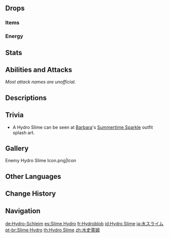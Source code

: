 {{Enemy Infobox
|title    = Rolling Elemental
|image    = Enemy Hydro Slime.png
|dmgtype  = Hydro
|weakpoint = no
|type     = Common Enemies
|family   = Elemental Lifeforms
|group    = Slimes
|location = Multiple
}}
{{Enemy Intro}}

==Drops==
===Items===
{{Drops Table|type=Slimes (Small)}}

===Energy===
{{Energy Drops
|type  = Hydro
|hp1   = 60
|p1    = 1
|hp2   = 0
|p2    = 1
}}

==Stats==
{{Enemy Stats|hydro_res=Immune|hp_ratio=0.8|atk_ratio=.6|hp_type=1}}

==Abilities and Attacks==
''Most attack names are unofficial.''
{{Enemy Attacks

|name_1 = Wet Application
|desc_1 = When attacked, the Hydro Slime applies the {{Color|Wet}} Status for 10 seconds to all players and enemies in a '''1m''' radius.

|name_2 = Bump
|desc_2 = Bumps into the player, dealing '''100% ATK''' as {{Color|Hydro DMG}}.

|name_3 = Drowning Immunity
|desc_3 = Hydro Slimes can hop on the surface of water, and are incapable of drowning.
}}

==Descriptions==
{{Description|A small monster created by the sedimentation of Hydro dispersed throughout nature.<br />Legend has it that some people would use Hydro [[Slimes]] as an emergency water source, packing them in preparation for travels through dry regions or deep domains. But due to the high concentration of Hydro within these slimes, direct ingestion is, in fact, harmful to the human body.|[[Archive]]}}

==Trivia==
*A Hydro Slime can be seen at [[Barbara]]'s [[Summertime Sparkle]] outfit splash art.

==Gallery==
<gallery>
Enemy Hydro Slime Icon.png|Icon
</gallery>

==Other Languages==
{{Other Languages
|en      = Hydro Slime
|zhs     = 水史莱姆
|zhs_rm  = Shuǐ Shǐláimǔ
|zht     = 水史萊姆
|zht_rm  = Shuǐ Shǐláimǔ
|zh_tl   = {{Lex|Hydro|zh}} Slime
|ja      = 水スライム
|ja_rm   = Mizu Suraimu
|ja_tl   = {{Lex|Hydro|ja}} Slime
|ko      = 물 슬라임
|ko_rm   = Mul Seullaim
|ko_tl   = {{Lex|Hydro|ko}} Slime
|es      = Slime Hydro
|es_tl   = Hydro Slime
|fr      = Hydroblob
|fr_tl   = Hydro Blob
|ru      = Гидро слайм
|ru_tl   = Hydro Slime
|th      = Hydro Slime
|vi      = Slime Thủy
|vi_tl   = {{Lex|Hydro|vi}} Slime
|de      = Hydro-Schleim
|de_tl   = Hydro Slime
|id      = Hydro Slime
|pt      = Slime Hydro
|pt_tl   = Hydro Slime
|tr      = Su Bodurlopu
|tr_tl   = 
|it      = Melmoso di Hydro
|it_tl   = 
}}

==Change History==
{{Change History|1.0}}

==Navigation==
{{Enemy Navbox|type=Common}}

[[de:Hydro-Schleim]]
[[es:Slime Hydro]]
[[fr:Hydroblob]]
[[id:Hydro Slime]]
[[ja:水スライム]]
[[pt-br:Slime Hydro]]
[[th:Hydro Slime]]
[[zh:水史萊姆]]